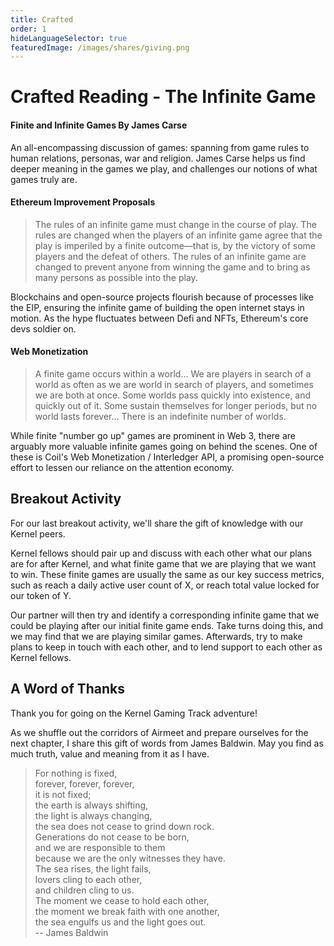 ```yaml
---
title: Crafted
order: 1
hideLanguageSelector: true
featuredImage: /images/shares/giving.png
---
```


# Crafted Reading - The Infinite Game

<List>

<Link to="https://books.google.com.ph/books/about/Finite_and_Infinite_Games.html?id=ObLBJ_w2ZlcC&printsec=frontcover&source=kp_read_button&redir_esc=y#v=onepage&q&f=false">

#### Finite and Infinite Games By James Carse

An all-encompassing discussion of games: spanning from game rules to human relations, personas, war and religion. James Carse helps us find deeper meaning in the games we play, and challenges our notions of what games truly are.

</Link>

<Link to="https://ethereum.org/en/eips/">

#### Ethereum Improvement Proposals

> The rules of an infinite game must change in the course of play. The rules are changed when the players of an infinite game agree that the play is imperiled by a finite outcome—that is, by the victory of some players and the defeat of others. The rules of an infinite game are changed to prevent anyone from winning the game and to bring as many persons as possible into the play.

Blockchains and open-source projects flourish because of processes like the EIP, ensuring the infinite game of building the open internet stays in motion. As the hype fluctuates between Defi and NFTs, Ethereum's core devs soldier on.

</Link>

<Link to="https://webmonetization.org/">

#### Web Monetization

> A finite game occurs within a world... We are players in search of a world as often as we are world in search of players, and sometimes we are both at once. Some worlds pass quickly into existence, and quickly out of it. Some sustain themselves for longer periods, but no world lasts forever... There is an indefinite number of worlds.

While finite "number go up" games are prominent in Web 3, there are arguably more valuable infinite games going on behind the scenes. One of these is Coil's Web Monetization / Interledger API, a promising open-source effort to lessen our reliance on the attention economy.

</Link>

</List>

## Breakout Activity

For our last breakout activity, we'll share the gift of knowledge with our Kernel peers.

Kernel fellows should pair up and discuss with each other what our plans are for after Kernel, and what finite game that we are playing that we want to win. These finite games are usually the same as our key success metrics, such as reach a daily active user count of X, or reach total value locked for our token of Y.

Our partner will then try and identify a corresponding infinite game that we could be playing after our initial finite game ends. Take turns doing this, and we may find that we are playing similar games. Afterwards, try to make plans to keep in touch with each other, and to lend support to each other as Kernel fellows.

## A Word of Thanks

Thank you for going on the Kernel Gaming Track adventure! 

As we shuffle out the corridors of Airmeet and prepare ourselves for the next chapter, I share this gift of words from James Baldwin. May you find as much truth, value and meaning from it as I have.

> For nothing is fixed,  
forever, forever, forever,  
it is not fixed;  
the earth is always shifting,  
the light is always changing,  
the sea does not cease to grind down rock.  
Generations do not cease to be born,  
and we are responsible to them  
because we are the only witnesses they have.  
The sea rises, the light fails,  
lovers cling to each other,  
and children cling to us.  
The moment we cease to hold each other,  
the moment we break faith with one another,  
the sea engulfs us and the light goes out.  
-- James Baldwin  